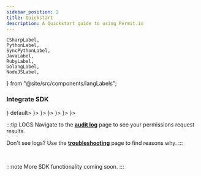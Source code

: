 ```yaml
---
sidebar_position: 2
title: Quickstart
description: A Quickstart guide to using Permit.io
---
```



	CSharpLabel,
	PythonLabel,
	SyncPythonLabel,
	JavaLabel,
	RubyLabel,
	GolangLabel,
	NodeJSLabel,
} from "@site/src/components/langLabels";

<IntroContent />

### Integrate SDK

<Tabs groupId="language">
	<TabItem value="Node" label={<NodeJSLabel />} default>
		<NodeJSExample />
	</TabItem>
	<TabItem value="Python (sync)" label={<SyncPythonLabel />}>
		<SyncPythonExample />
	</TabItem>
	<TabItem value="Python (asyncio)" label={<PythonLabel />}>
		<PythonExample />
	</TabItem>
	<TabItem value="Java" label={<JavaLabel />}>
		<JavaExample />
	</TabItem>
	<TabItem value="Golang" label={<GolangLabel />}>
		<GolangExample />
	</TabItem>
	<TabItem value="Ruby" label={<RubyLabel />}>
		<RubyExample />
	</TabItem>
	<TabItem value="Dotnet" label={<CSharpLabel />}>
		<DotNetExample />
	</TabItem>
</Tabs>

:::tip LOGS
Navigate to the **[audit log](https://app.permit.io/audit-log)** page to see your permissions request results.

Don't see logs? Use the **[troubleshooting](/features/audit-logs/troubleshooting)** page to find reasons why.
:::

<br />

:::note
More SDK functionality coming soon.
:::
